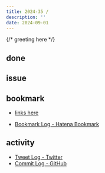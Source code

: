 ```yaml
---
title: 2024-35 / 
description: ''
date: 2024-09-01
---
```


{/* greeting here */}

## done

### 

## issue

### 

## bookmark

- [links here]()


- [Bookmark Log - Hatena Bookmark](https://b.hatena.ne.jp/Ryo_K/bookmark)

## activity

<Tweet tweetLink="" />
<Instagram instagramId="" />
<YouTube youTubeId="" />

- [Tweet Log - Twitter](https://twitter.com/search?q=(from%3Alegnoh)%20until%3A2024-09-01%20since%3A2024-08-26%20-filter%3Areplies&src=typed_query)
- [Commit Log - GitHub](https://github.com/legnoh?tab=overview&from=2024-08-26&to=2024-09-01)

